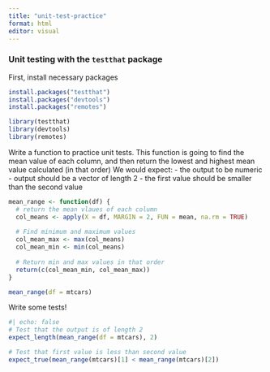 ```yaml
---
title: "unit-test-practice"
format: html
editor: visual
---
```


### Unit testing with the `testthat` package

First, install necessary packages
```r
install.packages("testthat")
install.packages("devtools")
install.packages("remotes")

```
```r
library(testthat)
library(devtools)
library(remotes)
```
Write a function to practice unit tests.
This function is going to find the mean value of each column, and then return the lowest and highest mean value calculated (in that order)
We would expect:
- the output to be numeric
- output should be a vector of length 2
- the first value should be smaller than the second value

```r
mean_range <- function(df) {
  # return the mean vlaues of each column
  col_means <- apply(X = df, MARGIN = 2, FUN = mean, na.rm = TRUE)
  
  # Find minimum and maximum values
  col_mean_max <- max(col_means)
  col_mean_min <- min(col_means)
  
  # Return min and max values in that order
  return(c(col_mean_min, col_mean_max))
}

mean_range(df = mtcars)
```
Write some tests!
```r
#| echo: false
# Test that the output is of length 2
expect_length(mean_range(df = mtcars), 2)

# Test that first value is less than second value
expect_true(mean_range(mtcars)[1] < mean_range(mtcars)[2])
```


